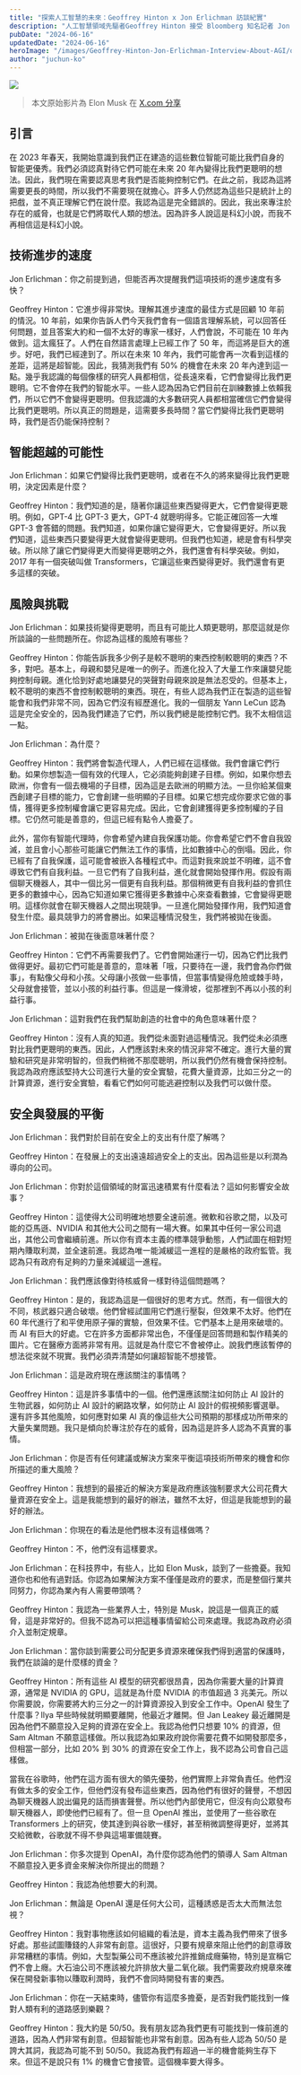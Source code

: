 ```yaml
---
title: "探索人工智慧的未來：Geoffrey Hinton x Jon Erlichman 訪談紀實"
description: "人工智慧領域先驅者Geoffrey Hinton 接受 Bloomberg 知名記者 Jon Erlichman 訪談討論對超級 AI 的思索與擔憂"
pubDate: "2024-06-16"
updatedDate: "2024-06-16"
heroImage: "/images/Geoffrey-Hinton-Jon-Erlichman-Interview-About-AGI/og.png"
author: "juchun-ko"
---
```


![](static/images/Geoffrey-Hinton-Jon-Erlichman-Interview-About-AGI/og.png)

> 本文原始影片為 Elon Musk 在 [X.com 分享](https://x.com/elonmusk/status/1801976488251814048)

## 引言

在 2023 年春天，我開始意識到我們正在建造的這些數位智能可能比我們自身的智能更優秀。我們必須認真對待它們可能在未來 20 年內變得比我們更聰明的想法。因此，我們現在需要認真思考我們是否能夠控制它們。在此之前，我認為這將需要更長的時間，所以我們不需要現在就擔心。許多人仍然認為這些只是統計上的把戲，並不真正理解它們在說什麼。我認為這是完全錯誤的。因此，我出來專注於存在的威脅，也就是它們將取代人類的想法。因為許多人說這是科幻小說，而我不再相信這是科幻小說。

## 技術進步的速度

Jon Erlichman：你之前提到過，但能否再次提醒我們這項技術的進步速度有多快？

Geoffrey Hinton：它進步得非常快。理解其進步速度的最佳方式是回顧 10 年前的情況。10 年前，如果你告訴人們今天我們會有一個語言理解系統，可以回答任何問題，並且答案大約和一個不太好的專家一樣好，人們會說，不可能在 10 年內做到。這太瘋狂了。人們在自然語言處理上已經工作了 50 年，而這將是巨大的進步。好吧，我們已經達到了。所以在未來 10 年內，我們可能會再一次看到這樣的差距，這將是超智能。因此，我猜測我們有 50% 的機會在未來 20 年內達到這一點。幾乎我認識的每個像樣的研究人員都相信，從長遠來看，它們會變得比我們更聰明。它不會停在我們的智能水平。一些人認為因為它們目前在訓練數據上依賴我們，所以它們不會變得更聰明。但我認識的大多數研究人員都相當確信它們會變得比我們更聰明。所以真正的問題是，這需要多長時間？當它們變得比我們更聰明時，我們是否仍能保持控制？

## 智能超越的可能性

Jon Erlichman：如果它們變得比我們更聰明，或者在不久的將來變得比我們更聰明，決定因素是什麼？

Geoffrey Hinton：我們知道的是，隨著你讓這些東西變得更大，它們會變得更聰明。例如，GPT-4 比 GPT-3 更大，GPT-4 就聰明得多。它能正確回答一大堆 GPT-3 會答錯的問題。我們知道，如果你讓它變得更大，它會變得更好。所以我們知道，這些東西只要變得更大就會變得更聰明。但我們也知道，總是會有科學突破。所以除了讓它們變得更大而變得更聰明之外，我們還會有科學突破。例如，2017 年有一個突破叫做 Transformers，它讓這些東西變得更好。我們還會有更多這樣的突破。

## 風險與挑戰

Jon Erlichman：如果技術變得更聰明，而且有可能比人類更聰明，那麼這就是你所談論的一些問題所在。你認為這樣的風險有哪些？

Geoffrey Hinton：你能告訴我多少例子是較不聰明的東西控制較聰明的東西？不多，對吧。基本上，母親和嬰兒是唯一的例子。而進化投入了大量工作來讓嬰兒能夠控制母親。進化恰到好處地讓嬰兒的哭聲對母親來說是無法忍受的。但基本上，較不聰明的東西不會控制較聰明的東西。現在，有些人認為我們正在製造的這些智能會和我們非常不同，因為它們沒有經歷進化。我的一個朋友 Yann LeCun 認為這是完全安全的，因為我們建造了它們，所以我們總是能控制它們。我不太相信這一點。

Jon Erlichman：為什麼？

Geoffrey Hinton：我們將會製造代理人，人們已經在這樣做。我們會讓它們行動。如果你想製造一個有效的代理人，它必須能夠創建子目標。例如，如果你想去歐洲，你會有一個去機場的子目標，因為這是去歐洲的明顯方法。一旦你給某個東西創建子目標的能力，它會創建一些明顯的子目標。如果它想完成你要求它做的事情，獲得更多控制權會讓它更容易完成。因此，它會創建獲得更多控制權的子目標。它仍然可能是善意的，但這已經有點令人擔憂了。

此外，當你有智能代理時，你會希望內建自我保護功能。你會希望它們不會自我毀滅，並且會小心那些可能讓它們無法工作的事情，比如數據中心的倒塌。因此，你已經有了自我保護，這可能會被嵌入各種程式中。而這對我來說並不明確，這不會導致它們有自我利益。一旦它們有了自我利益，進化就會開始發揮作用。假設有兩個聊天機器人，其中一個比另一個更有自我利益。那個稍微更有自我利益的會抓住更多的數據中心，因為它知道如果它獲得更多數據中心來查看數據，它會變得更聰明。這樣你就會在聊天機器人之間出現競爭。一旦進化開始發揮作用，我們知道會發生什麼。最具競爭力的將會勝出。如果這種情況發生，我們將被拋在後面。

Jon Erlichman：被拋在後面意味著什麼？

Geoffrey Hinton：它們不再需要我們了。它們會開始運行一切，因為它們比我們做得更好。最初它們可能是善意的，意味著「哦，只要待在一邊，我們會為你們做事」，有點像父母和小孩。父母讓小孩做一些事情，但當事情變得危險或棘手時，父母就會接管，並以小孩的利益行事。但這是一條滑坡，從那裡到不再以小孩的利益行事。

Jon Erlichman：這對我們在我們幫助創造的社會中的角色意味著什麼？

Geoffrey Hinton：沒有人真的知道。我們從未面對過這種情況。我們從未必須應對比我們更聰明的東西。因此，人們應該對未來的情況非常不確定。進行大量的實驗和研究是非常明智的，但我們稍微不那麼聰明，所以我們仍然有機會保持控制。我認為政府應該堅持大公司進行大量的安全實驗，花費大量資源，比如三分之一的計算資源，進行安全實驗，看看它們如何可能逃避控制以及我們可以做什麼。

## 安全與發展的平衡

Jon Erlichman：我們對於目前在安全上的支出有什麼了解嗎？

Geoffrey Hinton：在發展上的支出遠遠超過安全上的支出。因為這些是以利潤為導向的公司。

Jon Erlichman：你對於這個領域的財富迅速積累有什麼看法？這如何影響安全故事？

Geoffrey Hinton：這使得大公司明確地想要全速前進。微軟和谷歌之間，以及可能的亞馬遜、NVIDIA 和其他大公司之間有一場大賽。如果其中任何一家公司退出，其他公司會繼續前進。所以你有資本主義的標準競爭動態，人們試圖在相對短期內賺取利潤，並全速前進。我認為唯一能減緩這一進程的是嚴格的政府監管。我認為只有政府有足夠的力量來減緩這一進程。

Jon Erlichman：我們應該像對待核威脅一樣對待這個問題嗎？

Geoffrey Hinton：是的，我認為這是一個很好的思考方式。然而，有一個很大的不同，核武器只適合破壞。他們曾經試圖用它們進行壓裂，但效果不太好。他們在 60 年代進行了和平使用原子彈的實驗，但效果不佳。它們基本上是用來破壞的。而 AI 有巨大的好處。它在許多方面都非常出色，不僅僅是回答問題和製作精美的圖片。它在醫療方面將非常有用。這就是為什麼它不會被停止。說我們應該暫停的想法從來就不現實。我們必須弄清楚如何讓超智能不想接管。

Jon Erlichman：這是政府現在應該關注的事情嗎？

Geoffrey Hinton：這是許多事情中的一個。他們還應該關注如何防止 AI 設計的生物武器，如何防止 AI 設計的網路攻擊，如何防止 AI 設計的假視頻影響選舉。還有許多其他風險，如何應對如果 AI 真的像這些大公司預期的那樣成功所帶來的大量失業問題。我只是傾向於專注於存在的威脅，因為這是許多人認為不真實的事情。

Jon Erlichman：你是否有任何建議或解決方案來平衡這項技術所帶來的機會和你所描述的重大風險？

Geoffrey Hinton：我想到的最接近的解決方案是政府應該強制要求大公司花費大量資源在安全上。這是我能想到的最好的辦法，雖然不太好，但這是我能想到的最好的辦法。

Jon Erlichman：你現在的看法是他們根本沒有這樣做嗎？

Geoffrey Hinton：不，他們沒有這樣要求。

Jon Erlichman：在科技界中，有些人，比如 Elon Musk，談到了一些擔憂。我知道你也和他有過對話。你認為如果解決方案不僅僅是政府的要求，而是整個行業共同努力，你認為業內有人需要帶頭嗎？

Geoffrey Hinton：我認為一些業界人士，特別是 Musk，說這是一個真正的威脅，這是非常好的。但我不認為可以把這種事情留給公司來處理。我認為政府必須介入並制定規章。

Jon Erlichman：當你談到需要公司分配更多資源來確保我們得到適當的保護時，我們在談論的是什麼樣的資金？

Geoffrey Hinton：所有這些 AI 模型的研究都很昂貴，因為你需要大量的計算資源，通常是 NVIDIA 的 GPU，這就是為什麼 NVIDIA 的市值超過 3 兆美元。所以你需要說，你需要將大約三分之一的計算資源投入到安全工作中。OpenAI 發生了什麼事？Ilya 早些時候就明顯要離開，他最近才離開。但 Jan Leakey 最近離開是因為他們不願意投入足夠的資源在安全上。我認為他們只想要 10% 的資源，但 Sam Altman 不願意這樣做。所以我認為如果政府說你需要花費不如開發那麼多，但相當一部分，比如 20% 到 30% 的資源在安全工作上，我不認為公司會自己這樣做。

當我在谷歌時，他們在這方面有很大的領先優勢，他們實際上非常負責任。他們沒有做太多的安全工作，但他們沒有發布這些東西，因為他們有很好的聲譽，不想因為聊天機器人說出偏見的話而損害聲譽。所以他們內部使用它，但沒有向公眾發布聊天機器人，即使他們已經有了。但一旦 OpenAI 推出，並使用了一些谷歌在 Transformers 上的研究，使其達到與谷歌一樣好，甚至稍微調整得更好，並將其交給微軟，谷歌就不得不參與這場軍備競賽。

Jon Erlichman：你多次提到 OpenAI，為什麼你認為他們的領導人 Sam Altman 不願意投入更多資金來解決你所提出的問題？

Geoffrey Hinton：我認為他想要大的利潤。

Jon Erlichman：無論是 OpenAI 還是任何大公司，這種誘惑是否太大而無法忽視？

Geoffrey Hinton：我對事物應該如何組織的看法是，資本主義為我們帶來了很多好處。那些試圖賺錢的人非常有創意。這很好，只要有規章來阻止他們的創意導致非常糟糕的事情。例如，大型製藥公司不應該被允許推銷成癮藥物，特別是宣稱它們不會上癮。大石油公司不應該被允許排放大量二氧化碳。我們需要政府規章來確保在開發新事物以賺取利潤時，我們不會同時開發有害的東西。

Jon Erlichman：你在一天結束時，儘管你有這麼多擔憂，是否對我們能找到一條對人類有利的道路感到樂觀？

Geoffrey Hinton：我大約是 50/50。我有朋友認為我們更有可能找到一條前進的道路，因為人們非常有創意。但超智能也非常有創意。因為有些人認為 50/50 是誇大其詞，我認為可能不到 50/50。我認為我們有超過一半的機會能夠生存下來。但這不是說只有 1% 的機會它會接管。這個機率要大得多。
